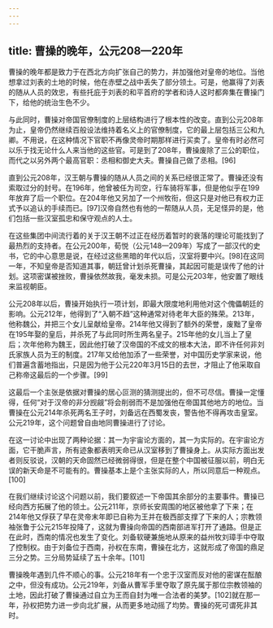 ```yaml
---
---
---
```

title: 曹操的晚年，公元208—220年
---



曹操的晚年都是致力于在西北方向扩张自己的势力，并加强他对皇帝的地位。当他想拿过刘表的土地的时候，他在赤壁之战中丢失了部分领土。可是，他赢得了刘表的随从人员的效忠，有些托庇于刘表的和平首府的学者和诗人这时都奔集在曹操门下，给他的统治生色不少。

与此同时，曹操对帝国官僚制度的上层结构进行了根本性的改变。直到公元208年为止，皇帝仍然继续百般设法维持着名义上的官僚制度，它的最上层包括三公和九卿。不用说，在这种情况下官职不再像灵帝时期那样进行买卖了。皇帝有时必然可以乐于找无论什么人来当他的这些官。可是到了208年，曹操废除了三公的职位，而代之以另外两个最高官职：丞相和御史大夫。曹操自己做了丞相。[96]

直到公元208年，汉王朝与曹操的随从人员之间的关系已经很正常了。曹操还没有索取过分的封号。在196年，他曾被任为司空，行车骑将军事，但是他似乎在199年放弃了后一个职位。在204年他又另加了一个州牧衔，但这只是对他已有权力正式予以追认的手续而已。[97]汉帝自然也有他的一帮随从人员，无足怪异的是，他们包括一些汉室孤忠和保守观点的人士。

在这些集团中间流行着的关于汉王朝不过正在经历着暂时的衰落的理论可能找到了最热烈的支持者。在公元200年，荀悦（公元148—209年）写成了一部汉代的史书，它的中心意思是说，在经过这些黑暗的年代以后，汉室将要中兴。[98]在这同一年，不知皇帝是否知道其事，朝廷曾计划杀死曹操，其起因可能是误传了他的计划。这项密谋被挫败，曹操依然故我，毫发未损。可是公元203年，他安置了眼线来监视朝臣。

公元208年以后，曹操开始执行一项计划，即最大限度地利用他对这个傀儡朝廷的影响。公元212年，他得到了“入朝不趋”这种通常对待老年大臣的殊荣。213年，他称魏公，并把三个女儿呈献给皇帝。214年他又得到了额外的荣誉，废黜了皇帝在195年娶的皇后，并杀死了与此同时所生两名皇子。215年他的女儿当上了皇后；次年他称为魏王，因此他打破了汉帝国的不成文的根本大法，即不许任何非刘氏家族人员为王的制度。217年又给他加添了一些荣誉，对中国历史学家来说，他们普遍含蓄地指出，只是因为他于公元220年3月15日的去世，才阻止了他采取自己称帝这最后的一个步骤。[99]

这最后一个主张是依据对曹操的居心叵测的猜测提出的，但不可尽信。曹操一定懂得，任何“对于汉帝的非分觊觎”将会削弱而不是加强他在帝国其他地方的地位。当曹操在公元214年杀死两名王子时，刘备远在西蜀发丧，警告他不得再攻击皇室。公元219年，这个问题曾自由地同曹操进行了讨论。

在这一讨论中出现了两种论据：其一为宇宙论方面的，其一为实际的。在宇宙论方面，它干脆声言，所有迹象都表明天命已从汉室移到了曹操身上。从实际方面出发者则反驳说，汉朝的天命固然已经微弱得很，但是在整个中国被征服以前，明白无误的新天命是不可能有的。曹操基本上是个主张实际的人，所以同意后一种观点。[100]

在我们继续讨论这个问题以前，我们要叙述一下帝国其余部分的主要事件。曹操已经向西方拓展了他的领土。公元211年，京师长安周围的地区被他拿了下来；在214年他又俘获了早在灵帝末年即已自称为王并在极西部支撑了下来的人；宗教领袖张鲁于公元215年投降了，这就为曹操向帝国的西南部进军打开了通路。但是正在此时，西南的情况也发生了变化。刘备软硬兼施地从原来的益州牧刘璋手中夺取了控制权。由于刘备位于西南，孙权在东南，曹操在北方，这就形成了帝国的鼎足三分之势。三分局势延续了五十余年。[101]

曹操晚年遇到几件不顺心的事。公元218年有一个忠于汉室而反对他的密谋在酝酿之中，但没有成功。公元219年，刘备从曹军手里夺取了原先属于那位宗教领袖的土地，因此打破了曹操通过自立为王而自封为唯一合法者的美梦。[102]就在那一年，孙权把势力进一步向北扩展，从而更多地动摇了均势。曹操的死可谓死非其时。